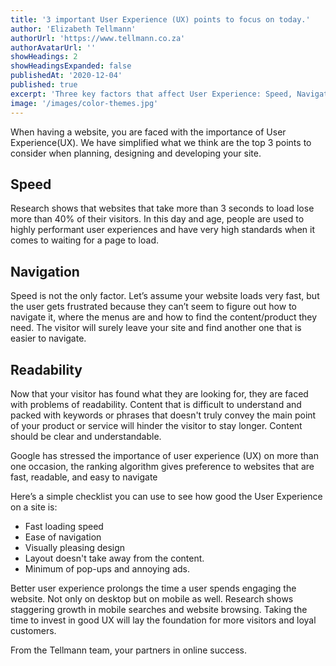 ```yaml
---
title: '3 important User Experience (UX) points to focus on today.'
author: 'Elizabeth Tellmann'
authorUrl: 'https://www.tellmann.co.za'
authorAvatarUrl: ''
showHeadings: 2
showHeadingsExpanded: false
publishedAt: '2020-12-04'
published: true
excerpt: 'Three key factors that affect User Experience: Speed, Navigation, Readability'
image: '/images/color-themes.jpg'
---
```



When having a website, you are faced with the importance of User Experience(UX). We have
simplified what we think are the top 3 points to consider when planning, designing and
developing your site.

## Speed
Research shows that websites that take more than 3 seconds to load lose more than 40% of
their visitors. In this day and age, people are used to highly performant user experiences and have very high standards when it comes to waiting for a page to load.

## Navigation
Speed is not the only factor. Let’s assume your website loads very fast, but the user
gets frustrated because they can’t seem to figure out how to navigate it, where the menus
are and how to find the content/product they need. The visitor will surely leave your site
and find another one that is easier to navigate.

## Readability
Now that your visitor has found what they are looking for, they are faced with problems of
readability. Content that is difficult to understand and packed with keywords or phrases
that doesn't truly convey the main point of your product or service will hinder the
visitor to stay longer. Content should be clear and understandable.

Google has stressed the importance of user experience (UX) on more than one occasion, the
ranking algorithm gives preference to websites that are fast, readable, and easy to navigate

Here’s a simple checklist you can use to see how good the User Experience on a site is:
-	Fast loading speed
-	Ease of navigation
-	Visually pleasing design
-	Layout doesn't take away from the content.
-	Minimum of pop-ups and annoying ads.

Better user experience prolongs the time a user spends engaging the website. Not only on
desktop but on mobile as well. Research shows staggering growth in mobile searches and
website browsing. Taking the time to invest in good UX will lay the foundation for more
visitors and loyal customers.

From the Tellmann team, your partners in online success.

